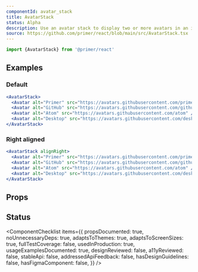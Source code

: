 ```yaml
---
componentId: avatar_stack
title: AvatarStack
status: Alpha
description: Use an avatar stack to display two or more avatars in an inline stack.
source: https://github.com/primer/react/blob/main/src/AvatarStack.tsx
---
```




```js
import {AvatarStack} from '@primer/react'
```

## Examples

### Default

```jsx live
<AvatarStack>
  <Avatar alt="Primer" src="https://avatars.githubusercontent.com/primer" />
  <Avatar alt="GitHub" src="https://avatars.githubusercontent.com/github" />
  <Avatar alt="Atom" src="https://avatars.githubusercontent.com/atom" />
  <Avatar alt="Desktop" src="https://avatars.githubusercontent.com/desktop" />
</AvatarStack>
```

### Right aligned

```jsx live
<AvatarStack alignRight>
  <Avatar alt="Primer" src="https://avatars.githubusercontent.com/primer" />
  <Avatar alt="GitHub" src="https://avatars.githubusercontent.com/github" />
  <Avatar alt="Atom" src="https://avatars.githubusercontent.com/atom" />
  <Avatar alt="Desktop" src="https://avatars.githubusercontent.com/desktop" />
</AvatarStack>
```

## Props

<ComponentProps data={data} />

## Status

<ComponentChecklist
  items={{
    propsDocumented: true,
    noUnnecessaryDeps: true,
    adaptsToThemes: true,
    adaptsToScreenSizes: true,
    fullTestCoverage: false,
    usedInProduction: true,
    usageExamplesDocumented: true,
    designReviewed: false,
    a11yReviewed: false,
    stableApi: false,
    addressedApiFeedback: false,
    hasDesignGuidelines: false,
    hasFigmaComponent: false,
  }}
/>

